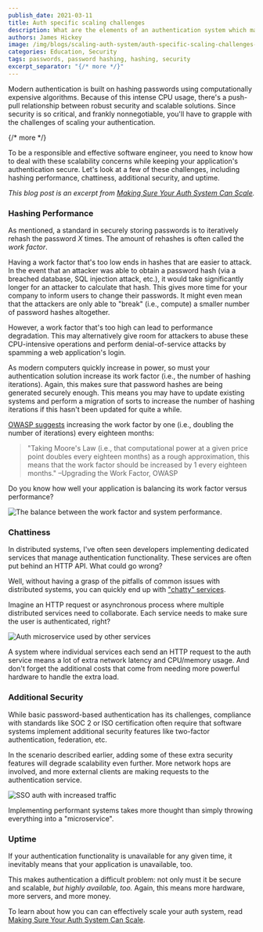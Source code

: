 ```yaml
---
publish_date: 2021-03-11 
title: Auth specific scaling challenges
description: What are the elements of an authentication system which make it difficult to scale?
authors: James Hickey
image: /img/blogs/scaling-auth-system/auth-specific-scaling-challenges-header-image.png
categories: Education, Security
tags: passwords, password hashing, hashing, security
excerpt_separator: "{/* more */}"
---
```


Modern authentication is built on hashing passwords using computationally expensive algorithms. Because of this intense CPU usage, there's a push-pull relationship between robust security and scalable solutions. Since security is so critical, and frankly nonnegotiable, you'll have to grapple with the challenges of scaling your authentication.

{/* more */}

To be a responsible and effective software engineer, you need to know how to deal with these scalability concerns while keeping your application's authentication secure. Let's look at a few of these challenges, including hashing performance, chattiness, additional security, and uptime.

_This blog post is an excerpt from [Making Sure Your Auth System Can Scale](/learn/expert-advice/ciam/making-sure-your-auth-system-scales)._

### Hashing Performance

As mentioned, a standard in securely storing passwords is to iteratively rehash the password _X_ times. The amount of rehashes is often called the _work factor_. 

Having a work factor that's too low ends in hashes that are easier to attack. In the event that an attacker was able to obtain a password hash (via a breached database, SQL injection attack, etc.), it would take significantly longer for an attacker to calculate that hash. This gives more time for your company to inform users to change their passwords. It might even mean that the attackers are only able to "break" (i.e., compute) a smaller number of password hashes altogether.

However, a work factor that's too high can lead to performance degradation. This may alternatively give room for attackers to abuse these CPU-intensive operations and perform denial-of-service attacks by spamming a web application's login.

As modern computers quickly increase in power, so must your authentication solution increase its work factor (i.e., the number of hashing iterations). Again, this makes sure that password hashes are being generated securely enough. This means you may have to update existing systems and perform a migration of sorts to increase the number of hashing iterations if this hasn't been updated for quite a while.

[OWASP suggests](https://cheatsheetseries.owasp.org/cheatsheets/Password_Storage_Cheat_Sheet.html#upgrading-the-work-factor) increasing the work factor by one (i.e., doubling the number of iterations) every eighteen months:

> "Taking Moore's Law (i.e., that computational power at a given price point doubles every eighteen months) as a rough approximation, this means that the work factor should be increased by 1 every eighteen months." –Upgrading the Work Factor, OWASP

Do you know how well your application is balancing its work factor versus performance?

![The balance between the work factor and system performance.](/img/articles/auth-system-scale/work-factor-performance-spectrum.png)

### Chattiness

In distributed systems, I've often seen developers implementing dedicated services that manage authentication functionality. These services are often put behind an HTTP API. What could go wrong?

Well, without having a grasp of the pitfalls of common issues with distributed systems, you can quickly end up with ["chatty" services](https://docs.aws.amazon.com/whitepapers/latest/microservices-on-aws/chattiness.html).

Imagine an HTTP request or asynchronous process where multiple distributed services need to collaborate. Each service needs to make sure the user is authenticated, right?

![Auth microservice used by other services](/img/articles/auth-system-scale/auth-chattiness.png)

A system where individual services each send an HTTP request to the auth service means a lot of extra network latency and CPU/memory usage. And don't forget the additional costs that come from needing more powerful hardware to handle the extra load.

### Additional Security

While basic password-based authentication has its challenges, compliance with standards like SOC 2 or ISO certification often require that software systems implement additional security features like two-factor authentication, federation, etc.

In the scenario described earlier, adding some of these extra security features will degrade scalability even further. More network hops are involved, and more external clients are making requests to the authentication service.

![SSO auth with increased traffic](/img/articles/auth-system-scale/additional-security.png)

Implementing performant systems takes more thought than simply throwing everything into a "microservice".

### Uptime

If your authentication functionality is unavailable for any given time, it inevitably means that your application is unavailable, too.

This makes authentication a difficult problem: not only must it be secure and scalable, _but highly available, too._ Again, this means more hardware, more servers, and more money.

To learn about how you can can effectively scale your auth system, read [Making Sure Your Auth System Can Scale](/learn/expert-advice/ciam/making-sure-your-auth-system-scales).

